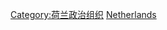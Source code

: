 {{Commonscat|Political parties in the Netherlands}}

[[Category:荷兰政治组织|Category:荷兰政治组织]]
[[Category:欧洲各国政党|Netherlands]]